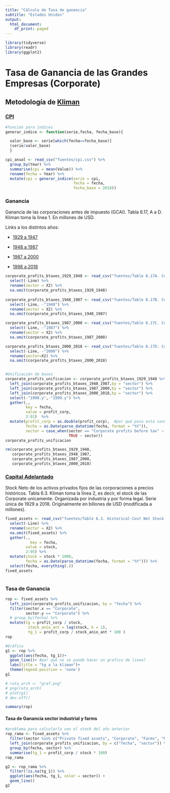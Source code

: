 ```yaml
---
title: "Cálculo de Tasa de ganancia"
subtitle: "Estados Unidos"
output:
  html_document:
    df_print: paged
---
```


```r
library(tidyverse)
library(readr)
library(ggplot2)
```

# Tasa de Ganancia de las Grandes Empresas (Corporate)

## Metodología de [Kliman](http://www.revistaryr.org.ar/index.php/RyR/article/view/87/87)

### [CPI]((https://beta.bls.gov/dataViewer/view/timeseries/CUSR0000SA0;jsessionid=993AA0F88EC37E868C7BE9DF51C773D6))


```r
#función para índices
generar_indice <- function(serie,fecha, fecha_base){

  valor_base <- serie[which(fecha==fecha_base)]
  (serie/valor_base)
  }

cpi_anual <- read_csv("fuentes/cpi.csv") %>%
  group_by(Year) %>% 
  summarise(cpi = mean(Value)) %>% 
  rename(fecha = Year) %>% 
  mutate(cpi = generar_indice(serie = cpi,
                              fecha = fecha,
                              fecha_base = 2018))
```

### Ganancia

Ganancia de las corporaciones antes de impuesto (GCAI). Tabla 6.17, A a D. Kliman toma la linea 1. 
En millones de USD.

Links a los distintos años: 

* [1929 a 1947](https://apps.bea.gov/iTable/iTable.cfm?reqid=19&step=3&isuri=1&select_all_years=1&nipa_table_list=240&series=q&first_year=1929&scale=-99&last_year=1948&categories=survey&thetable=x)

* [1948 a 1987](https://apps.bea.gov/iTable/iTable.cfm?reqid=19&step=3&isuri=1&select_all_years=1&nipa_table_list=241&series=q&first_year=1980&scale=-99&last_year=1987&categories=survey&thetable=x)

* [1987 a 2000](https://apps.bea.gov/iTable/iTable.cfm?reqid=19&step=3&isuri=1&select_all_years=1&nipa_table_list=242&series=q&first_year=1993&scale=-99&last_year=2000&categories=survey&thetable=x)

* [1998 a 2018](https://apps.bea.gov/iTable/iTable.cfm?reqid=19&step=3&isuri=1&select_all_years=1&nipa_table_list=243&series=q&first_year=2011&scale=-99&last_year=2018&categories=survey&thetable=x)


```r
corporate_profits_btaxes_1929_1948 <- read_csv("fuentes/Table 6.17A. Corporate Profits Before Tax by Industry_1929-1948.csv", skip = 4) %>% 
  select(-Line) %>%
  rename(sector = X2) %>%
  na.omit(corporate_profits_btaxes_1929_1948)   
  
corporate_profits_btaxes_1948_1987 <- read_csv("fuentes/Table 6.17B. Corporate Profits Before Tax by Industry_1948-1987.csv", skip = 4) %>%
  select(-Line, -"1948") %>%
  rename(sector = X2) %>%
  na.omit(corporate_profits_btaxes_1948_1987)

corporate_profits_btaxes_1987_2000 <- read_csv("fuentes/Table 6.17C. Corporate Profits Before Tax by Industry_1987-2000.csv", skip = 4) %>%
  select(-Line, -"1987") %>%
  rename(sector = X2) %>%
  na.omit(corporate_profits_btaxes_1987_2000)

corporate_profits_btaxes_2000_2018 <- read_csv("fuentes/Table 6.17D. Corporate Profits Before Tax by Industry_2000-2018.csv", skip = 4) %>%
  select(-Line, -"2000") %>%
  rename(sector=X2) %>%
  na.omit(corporate_profits_btaxes_2000_2018)


#Unificación de bases
corporate_profits_unificacion <- corporate_profits_btaxes_1929_1948 %>% 
  left_join(corporate_profits_btaxes_1948_1987,by = "sector") %>% 
  left_join(corporate_profits_btaxes_1987_2000,by = "sector") %>% 
  left_join(corporate_profits_btaxes_2000_2018,by = "sector") %>% 
  select(-"1998.y",-"1999.y") %>% 
  gather(.,
         key = fecha,
         value = profit_corp,
         2:91)  %>% 
  mutate(profit_corp = as.double(profit_corp),  #por qué pasa esta conversion a chr?
         fecha = as.Date(parse_datetime(fecha, format = "%Y")),
         sector = case_when(sector == "Corporate profits before tax" ~ "Corporate",
                            TRUE ~ sector))
corporate_profits_unificacion

rm(corporate_profits_btaxes_1929_1948, 
   corporate_profits_btaxes_1948_1987,
   corporate_profits_btaxes_1987_2000,
   corporate_profits_btaxes_2000_2018)

```

### [Capital Adelantado](https://apps.bea.gov/iTable/iTable.cfm?reqid=10&step=3&isuri=1&table_list=49&series=q&first_year=2011&allyears=1&tabledisplay=&scale=-99&last_year=2018) 

Stock Neto de los activos privados fijos de las corporaciones a precios históricos.
Tabla 6.3. Kliman toma la línea 2, es decir, el stock de las Corporate unicamente.
Organizada por industria y por forma legal. Serie única de 1929 a 2018. 
Originalmente en billones de USD (modificada a millones).

```r
fixed_assets <- read_csv("fuentes/Table 6.3. Historical-Cost Net Stock of Private Fixed Assets by Industry Group and Legal Form of Organization.csv", skip = 4) %>%
  select(-Line) %>%
  rename(sector = X2) %>%
  na.omit(fixed_assets) %>%
  gather(.,
           key = fecha,
         value = stock,
         2:95) %>%
  mutate(stock = stock * 1000,
         fecha = as.Date(parse_datetime(fecha, format = "%Y"))) %>% 
  select(fecha, everything(.))
fixed_assets      
    
```

### Tasa de Ganancia

```r
rop <- fixed_assets %>%
  left_join(corporate_profits_unificacion, by = "fecha") %>% 
  filter(sector.x == "Corporate",
         sector.y == "Corporate") %>%
  # group_by(fecha) %>% 
  mutate(tg = profit_corp / stock,
          stock_anio_ant = lag(stock, k = 1),
          tg_1 = profit_corp / stock_anio_ant * 100 )
rop

#Gráfico  
g1 <- rop %>% 
  ggplot(aes(fecha, tg_1))+
  geom_line()+ #por qué no se puede hacer un grafico de linea? 
  labs(title = "tg a la kliman")+
  theme(legend.position = 'none')
g1

# ruta_arch <- "graf.png"
# png(ruta_arch)
# plot(g1)
# dev.off()

summary(rop)

```

#### Tasa de Ganancia sector industrial y farms
```r
#problema para calcularla con el stock del año anterior
rop_rama <- fixed_assets %>%
  filter(sector %in% c("Private fixed assets", "Corporate", "Farms", "Manufacturing")) %>% 
  left_join(corporate_profits_unificacion, by = c("fecha", "sector")) %>% 
  group_by(fecha, sector) %>% 
  summarise(tg_1 = profit_corp / stock * 100)
rop_rama

```

```r
g2 <- rop_rama %>% 
  filter(!is.na(tg_1)) %>% 
  ggplot(aes(fecha, tg_1, color = sector)) + 
  geom_line()
g2
```

